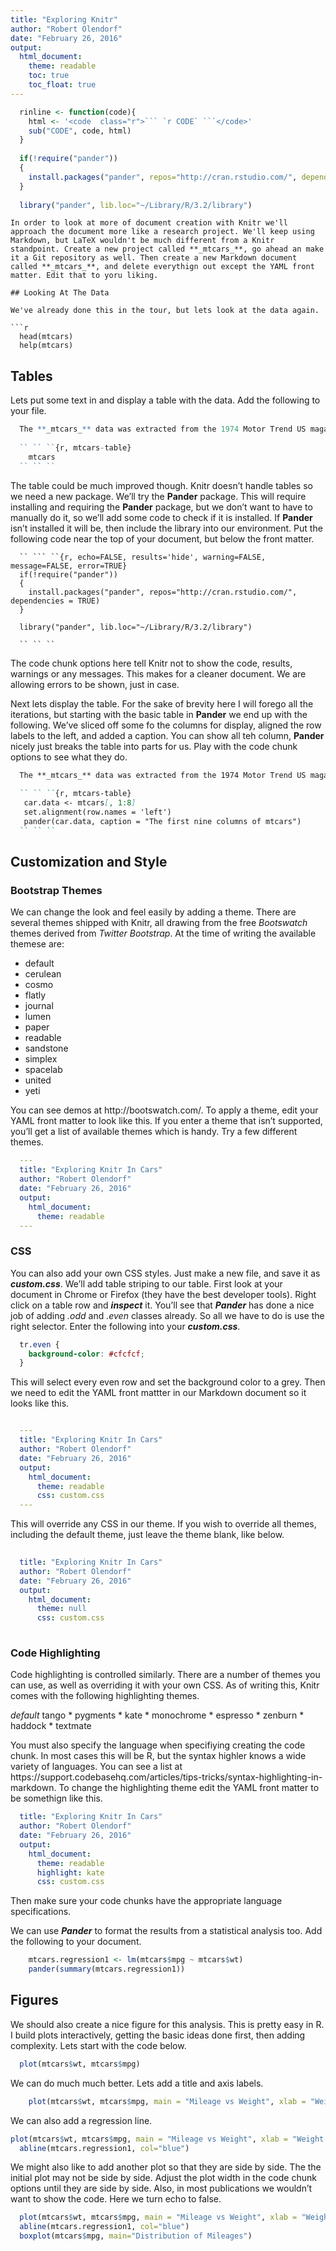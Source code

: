 ```yaml
---
title: "Exploring Knitr"
author: "Robert Olendorf"
date: "February 26, 2016"
output: 
  html_document:
    theme: readable
    toc: true
    toc_float: true
---
```


```r
  rinline <- function(code){
    html <- '<code  class="r">``` `r CODE` ```</code>'
    sub("CODE", code, html)
  }
  
  if(!require("pander"))
  {
    install.packages("pander", repos="http://cran.rstudio.com/", dependencies = TRUE)
  }
  
  library("pander", lib.loc="~/Library/R/3.2/library")

```

```
In order to look at more of document creation with Knitr we'll approach the document more like a research project. We'll keep using Markdown, but LaTeX wouldn't be much different from a Knitr standpoint. Create a new project called **_mtcars_**, go ahead an make it a Git repository as well. Then create a new Markdown document called **_mtcars_**, and delete everythign out except the YAML front matter. Edit that to yoru liking.

## Looking At The Data

We've already done this in the tour, but lets look at the data again.

```r
  head(mtcars)
  help(mtcars)
```

## Tables

Lets put some text in and display a table with the data. Add the following to your file.

```r
  The **_mtcars_** data was extracted from the 1974 Motor Trend US magazine, and comprises fuel consumption and 10 aspects of automobile design and performance for 32 automobiles (1973–74 models). A the first few rows are shown below.
  
  `` `` ``{r, mtcars-table}
    mtcars
  `` `` ``
```


The table could be much improved though. Knitr doesn't handle tables so we need a new package. We'll try the **Pander** package. This will require installing and requiring the **Pander** package, but we don't want to have to manually do it, so we'll add some code to check if it is installed. If **Pander** isn't installed it will be, then include the library into our environment. Put the following code near the top of your document, but below the front matter.

```
  `` ``` ``{r, echo=FALSE, results='hide', warning=FALSE, message=FALSE, error=TRUE}
  if(!require("pander"))
  {
    install.packages("pander", repos="http://cran.rstudio.com/", dependencies = TRUE)
  }
  
  library("pander", lib.loc="~/Library/R/3.2/library")
  
  `` `` ``

```

The code chunk options here tell Knitr not to show the code, results, warnings or any messages. This makes for a cleaner document. We are allowing errors to be shown, just in case. 

Next lets display the table. For the sake of brevity here I will forego all the iterations, but starting with the basic table in **Pander** we end up with the following. We've sliced off some fo the columns for display, aligned the row labels to the left, and added a caption. You can show all teh column, **Pander** nicely just breaks the table into parts for us. Play with the code chunk options to see what they do.

```markdown
  The **_mtcars_** data was extracted from the 1974 Motor Trend US magazine, and comprises fuel consumption and 10 aspects of automobile design and performance for 32 automobiles (1973–74 models). The data is shown below. 
  
  `` `` ``{r, mtcars-table}
   car.data <- mtcars[, 1:8]
   set.alignment(row.names = 'left')
   pander(car.data, caption = "The first nine columns of mtcars")
  `` `` ``
```

## Customization and Style

### Bootstrap Themes

We can change the look and feel easily by adding a theme. There are several themes shipped with Knitr, all drawing from the free *Bootswatch* themes derived from *Twitter Bootstrap*. At the time of writing the available themese are:

  * default
  * cerulean
  * cosmo
  * flatly
  * journal
  * lumen
  * paper
  * readable
  * sandstone
  * simplex
  * spacelab
  * united
  * yeti
  
You can see demos at http://bootswatch.com/. To apply a theme, edit  your YAML front matter to look like this. If you enter a theme that isn't supported, you'll get a list of available themes which is handy. Try a few different themes.

```yaml
  ---
  title: "Exploring Knitr In Cars"
  author: "Robert Olendorf"
  date: "February 26, 2016"
  output: 
    html_document:
      theme: readable
  ---
```

### CSS

You can also add your own CSS styles. Just make a new file, and save it as **_custom.css_**. We'll add table striping to our table. First look at your document in Chrome or Firefox (they have the best developer tools). Right click on a table row and **_inspect_** it. You'll see that **_Pander_** has done a nice job of adding *.odd* and *.even* classes already. So all we have to do is use the right selector. Enter the following into your **_custom.css_**.

```css
  tr.even {
    background-color: #cfcfcf;
  }
```

This will select every even row and set the background color to a grey. Then we need to edit the YAML front mattter in our Markdown document so it looks like this.

```yaml

  ---
  title: "Exploring Knitr In Cars"
  author: "Robert Olendorf"
  date: "February 26, 2016"
  output: 
    html_document:
      theme: readable
      css: custom.css
  ---

```

This will override any CSS in our theme. If you wish to override all themes, including the default theme, just leave the theme blank, like below.

```yaml
 
  title: "Exploring Knitr In Cars"
  author: "Robert Olendorf"
  date: "February 26, 2016"
  output: 
    html_document:
      theme: null
      css: custom.css
  
```

### Code Highlighting

Code highlighting is controlled similarly. There are a number of themes you can use, as well as overriding it with your own CSS. As of writing this, Knitr comes with the following highlighting themes.

 *default
 * tango
 * pygments
 * kate
 * monochrome
 * espresso
 * zenburn
 * haddock
 * textmate
 
You must also specify the language when specifiying creating the code chunk. In most cases this will be R, but the syntax highler knows a wide variety of languages. You can see a list at https://support.codebasehq.com/articles/tips-tricks/syntax-highlighting-in-markdown. To change the highlighting theme edit the YAML front matter to be somethign like this.

```yaml
  title: "Exploring Knitr In Cars"
  author: "Robert Olendorf"
  date: "February 26, 2016"
  output: 
    html_document:
      theme: readable
      highlight: kate
      css: custom.css
```

Then make sure  your code chunks have the appropriate language specifications.

We can use **_Pander_** to format the results from a statistical analysis too. Add the following to your document.

```r
    mtcars.regression1 <- lm(mtcars$mpg ~ mtcars$wt)
    pander(summary(mtcars.regression1))
```


## Figures

We should also create a nice figure for this analysis. This is pretty easy in R. I build plots interactively, getting the basic ideas done first, then adding complexity. Lets start with the code below.

```r
  plot(mtcars$wt, mtcars$mpg)
```

We can do much much better. Lets add a title and axis labels.


```r
    plot(mtcars$wt, mtcars$mpg, main = "Mileage vs Weight", xlab = "Weight (1000s of pounds)", ylab = "MPG")
```

We can also add a regression line.

```r
plot(mtcars$wt, mtcars$mpg, main = "Mileage vs Weight", xlab = "Weight (1000s of pounds)", ylab = "MPG")
  abline(mtcars.regression1, col="blue")
```

We might also like to add another plot so that they are side by side. The the initial plot may not be side by side. Adjust the plot width in the code chunk options until they are side by side. Also, in most publications we wouldn't want to show the code. Here we turn echo to false.

```r
  plot(mtcars$wt, mtcars$mpg, main = "Mileage vs Weight", xlab = "Weight (1000s of pounds)", ylab = "MPG")
  abline(mtcars.regression1, col="blue")
  boxplot(mtcars$mpg, main="Distribution of Mileages")

```



